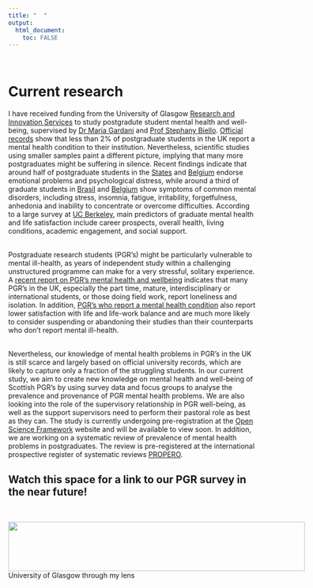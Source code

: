 ```yaml
---
title: "  "
output: 
  html_document:
    toc: FALSE
---
```

<br>

# **Current research**
I have received funding from the University of Glasgow [Research and Innovation Services](https://www.gla.ac.uk/myglasgow/ris/) to study postgradute student mental health and well-being, supervised by [Dr Maria Gardani](https://www.gla.ac.uk/schools/psychology/staff/mariagardani/) and [Prof Stephany Biello](https://www.gla.ac.uk/schools/psychology/staff/stephanybiello/). [Official records](https://www.hesa.ac.uk/data-and-analysis/students/table-15) show that less than 2% of postgraduate students in the UK report a mental health condition to their institution. Nevertheless, scientific studies using smaller samples paint a different picture, implying that many more postgraduates might be suffering in silence. Recent findings indicate that around half of postgraduate students in the  [States](https://www.deepdyve.com/lp/springer-journal/mental-health-and-suicidal-behavior-among-graduate-students-5eH2yfCwem?key=springer) and [Belgium](https://ciencias.ulisboa.pt/sites/default/files/fcul/investigacao/Work%20organization%20and%20mental%20health%20problems%20in%20PhD%20students.pdf) endorse emotional problems and psychological distress, while around a third of graduate students in [Brasil](http://www.scielo.br/pdf/rbp/v27n3/a07v27n3.pdf) and [Belgium](https://ciencias.ulisboa.pt/sites/default/files/fcul/investigacao/Work%20organization%20and%20mental%20health%20problems%20in%20PhD%20students.pdf) show symptoms of common mental disorders, including stress, insomnia, fatigue, irritability, forgetfulness, anhedonia and inability to concentrate or overcome difficulties. According to a large survey at [UC Berkeley](http://ga.berkeley.edu/wp-content/uploads/2015/04/wellbeingreport_2014.pdf), main predictors of graduate mental health and life satisfaction include career prospects, overall health, living conditions, academic engagement, and social support.

<br>
Postgraduate research students (PGR’s) might be particularly vulnerable to mental ill-health, as years of independent study within a challenging unstructured programme can make for a very stressful, solitary experience. A [recent report on PGR’s mental health and wellbeing](https://re.ukri.org/documents/2018/mental-health-report/
) indicates that many PGR’s in the UK, especially the part time, mature, interdisciplinary or international students, or those doing field work, report loneliness and isolation. In addition, [PGR’s who report a mental health condition](https://www.heacademy.ac.uk/knowledge-hub/postgraduate-research-experience-survey-report-2017) also report lower satisfaction with life and life-work balance and are much more likely to consider suspending or abandoning their studies than their counterparts who don't report mental ill-health. 

<br>
Nevertheless, our knowledge of mental health problems in PGR’s in the UK is still scarce and largely based on official university records, which are likely to capture only a fraction of the struggling students. In our current study, we aim to create new knowledge on mental health and well-being of Scottish PGR's by using survey data and focus groups to analyse the prevalence and provenance of PGR mental health problems. We are also looking into the role of the supervisory relationship in PGR well-being, as well as the support supervisors need to perform their pastoral role as best as they can. The study is currently undergoing pre-registration at the [Open Science Framework](https://osf.io/myprojects/) website and will be available to view soon. In addition, we are working on a systematic review of prevalence of mental health problems in postgraduates. The review is pre-registered at the international prospective register of systematic reviews [PROPERO](https://www.crd.york.ac.uk/prospero/display_record.php?RecordID=72914).
<br>

## **Watch this space for a link to our PGR survey in the near future!**

<br>

<div style="float: center; height: 100px; width: 600px;">
  <img src="images/Glasgow.jpg" style="width: 100%;">
  University of Glasgow through my lens
</div>




